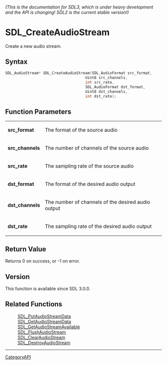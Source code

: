 ====== (This is the documentation for SDL3, which is under heavy development and the API is changing! SDL2 is the current stable version!) ======
= SDL_CreateAudioStream =

Create a new audio stream.

== Syntax ==

<syntaxhighlight lang='c'>
SDL_AudioStream* SDL_CreateAudioStream(SDL_AudioFormat src_format,
                                    Uint8 src_channels,
                                    int src_rate,
                                    SDL_AudioFormat dst_format,
                                    Uint8 dst_channels,
                                    int dst_rate);
</syntaxhighlight>

== Function Parameters ==

{|
|'''src_format'''
|The format of the source audio
|-
|'''src_channels'''
|The number of channels of the source audio
|-
|'''src_rate'''
|The sampling rate of the source audio
|-
|'''dst_format'''
|The format of the desired audio output
|-
|'''dst_channels'''
|The number of channels of the desired audio output
|-
|'''dst_rate'''
|The sampling rate of the desired audio output
|}

== Return Value ==

Returns 0 on success, or -1 on error.

== Version ==

This function is available since SDL 3.0.0.

== Related Functions ==

:[[SDL_PutAudioStreamData]]
:[[SDL_GetAudioStreamData]]
:[[SDL_GetAudioStreamAvailable]]
:[[SDL_FlushAudioStream]]
:[[SDL_ClearAudioStream]]
:[[SDL_DestroyAudioStream]]

----
[[CategoryAPI]]


